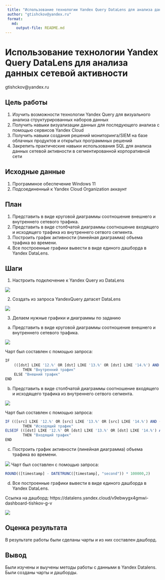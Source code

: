 ```yaml
---
 title: "Использование технологии Yandex Query DataLens для анализа данных сетевой активности"
 author: "gtishckov@yandex.ru"
 format: 
   md:
     output-file: README.md
---
```


# Использование технологии Yandex Query DataLens для анализа данных сетевой активности

gtishckov@yandex.ru

## Цель работы

1. Изучить возможности технологии Yandex Query для визуального анализа структурированных наборов данных
2. Получить навыки визуализации данных для последующего анализа с помощью сервисов Yandex Cloud
3. Получить навыки создания решений мониторинга/SIEM на базе облачных продуктов и открытых программных решений
4. Закрепить практические навыки использования SQL для анализа данных сетевой активности в сегментированной корпоративной сети

## Исходные данные

1. Программное обеспечение Windows 11
2. Подсоединенный к Yandex Cloud Organization аккаунт 

## План

1. Представить в виде круговой диаграммы соотношение внешнего и внутреннего сетевого трафика.
2. Представить в виде столбчатой диаграммы соотношение входящего и исходящего трафика из внутреннего сетвого сегмента.
3. Построить график активности (линейная диаграмма) объема трафика во времени.
4. Все построенные графики вывести в виде единого дашборда в Yandex DataLens.

## Шаги

1. Настроить подключение к Yandex Query из DataLens

![](img/1.png)

 2. Создать из запроса YandexQuery датасет DataLens
 
 ![](img/2.png)
 
3. Делаем нужные графики и диаграммы по заданию
a)  Представить в виде круговой диаграммы соотношение внешнего и внутреннего
 сетевого трафика.
 
![](img/3.png)

Чарт был составлен с помощью запроса:
```r
IF 
    (([dst] LIKE '12.%' OR [dst] LIKE '13.%' OR [dst] LIKE '14.%') AND ([src] LIKE '12.%' OR [src] LIKE '13.%' OR [src] LIKE '14.%')) 
        THEN "Внутренний трафик" 
    ELSE "Внешний трафик" 
END
```
b) Представить в виде столбчатой диаграммы соотношение входящего и
 исходящего трафика из внутреннего сетвого сегмента.
 
 ![](img/4.png)
 
 Чарт был составлен с помощью запроса:
```r
IF (([src] LIKE '12.%' OR [src] LIKE '13.%' OR [src] LIKE '14.%') AND ([dst] not LIKE '12.%' and [dst] not LIKE '13.%' and [dst] not LIKE '14.%'))
        THEN "Исходящий трафик"
ELSEIF (([dst] LIKE '12.%' OR [dst] LIKE '13.%' OR [dst] LIKE '14.%') AND ([src] not LIKE '12.%' and [src] not LIKE '13.%' and [src] not LIKE '14.%'))
        THEN "Входящий трафик"
END
```

 c) Построить график активности (линейная диаграмма) объема трафика во
 времени.
 
 ![](img/5.png)
 Чарт был составлен с помощью запроса:
```r
ROUND(([timestamp] - DATETRUNC([timestamp], "second")) * 100000,2)
```

d) Все построенные графики вывести в виде единого дашборда в Yandex DataLens.

Ссылка на дашборд: https://datalens.yandex.cloud/v9ebwygx4gmwi-dashboard-tishkov-g-v

![](img/6.png)

## Оценка результата

В результате работы были сделаны чарты и из них составлен дашборд.

## Вывод

Были изучены и выучены методы работы с данными в Yandex Datalens. Были созданы чарты и дашборды.